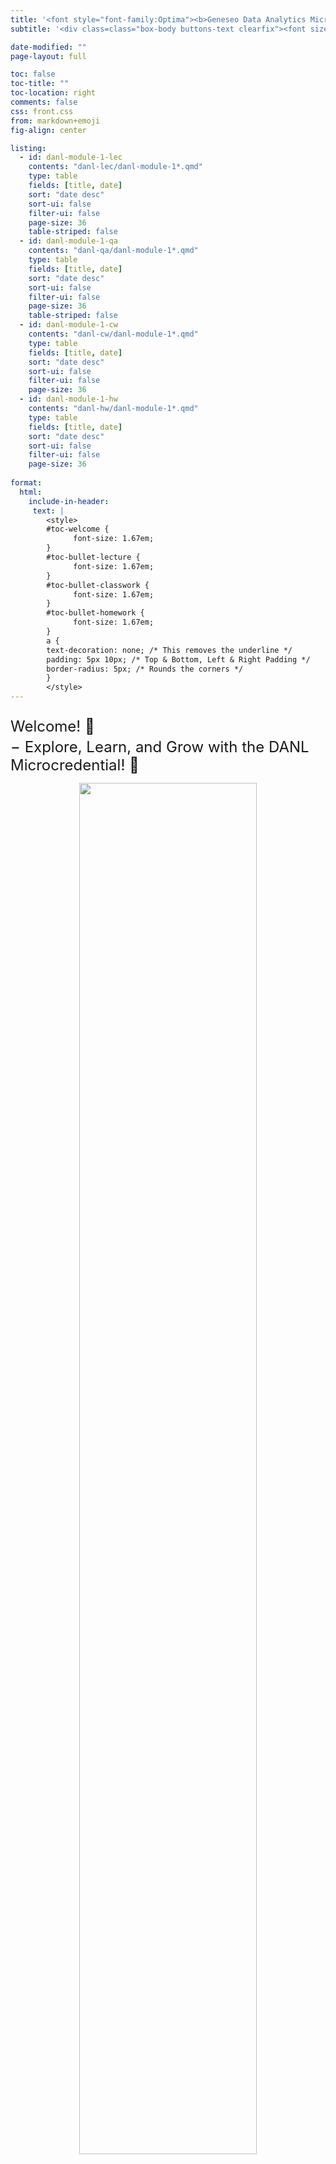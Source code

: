 ```yaml
---
title: '<font style="font-family:Optima"><b>Geneseo Data Analytics Microcredential, Spring 2024</b></font>'
subtitle: '<div class=class="box-body buttons-text clearfix"><font size="5"><ul style="list-style-type: none;"><li><b>Module 1: Data Preparation and Management &nbsp; </b><i class="fa fa-chevron-left" aria-hidden="true"></i><a href="https://brightspace.geneseo.edu" class="about-link" rel="" target="_blank"><i class="bi bi-bootstrap"></i><span class="about-link-text"> <b>Brightspace</b></span></a><i class="fa fa-chevron-right" aria-hidden="true"></i></li><li><b>Instructor: Byeong-Hak Choe</b> &nbsp; <i class="fa fa-chevron-left" aria-hidden="true"></i><a href="mailto:bchoe@geneseo.edu" class="about-link" rel="" target=""><i class="bi bi-envelope"></i><span class="about-link-text"> <b>Email</b></span></a></span></a><i class="fa fa-chevron-right" aria-hidden="true"></i></li></ul></font></div>'

date-modified: ""
page-layout: full

toc: false
toc-title: ""
toc-location: right
comments: false
css: front.css
from: markdown+emoji
fig-align: center

listing: 
  - id: danl-module-1-lec
    contents: "danl-lec/danl-module-1*.qmd"
    type: table
    fields: [title, date]
    sort: "date desc"
    sort-ui: false
    filter-ui: false
    page-size: 36
    table-striped: false
  - id: danl-module-1-qa
    contents: "danl-qa/danl-module-1*.qmd"
    type: table
    fields: [title, date]
    sort: "date desc"
    sort-ui: false
    filter-ui: false
    page-size: 36
    table-striped: false
  - id: danl-module-1-cw
    contents: "danl-cw/danl-module-1*.qmd"
    type: table
    fields: [title, date]
    sort: "date desc"
    sort-ui: false
    filter-ui: false
    page-size: 36
  - id: danl-module-1-hw
    contents: "danl-hw/danl-module-1*.qmd"
    type: table
    fields: [title, date]
    sort: "date desc"
    sort-ui: false
    filter-ui: false
    page-size: 36
    
format: 
  html:
    include-in-header:
     text: |
        <style>
        #toc-welcome {
              font-size: 1.67em;
        }
        #toc-bullet-lecture {
              font-size: 1.67em;
        }
        #toc-bullet-classwork {
              font-size: 1.67em;
        }
        #toc-bullet-homework {
              font-size: 1.67em;
        }
        a {
        text-decoration: none; /* This removes the underline */
        padding: 5px 10px; /* Top & Bottom, Left & Right Padding */
        border-radius: 5px; /* Rounds the corners */
        }
        </style>
---
```





<div style="display:block; margin:25px;"></div>

<font size = "5">Welcome! 👋 </font>

<div style="display:block; margin:-10px;"></div>

<font size = "5">$-$ Explore, Learn, and Grow with the DANL Microcredential! 🌟</font>

<div style="display:block; margin:10px;"></div>

<p align="center" >
  <img src="img/coding-combined.gif" width="75%">
</p>

<div style="display:block; margin:10px;"></div>


<!-- :::: {.columns} -->

<!-- ::: {.column width="5%"} -->

<!-- ::: -->

<!-- ::: {.column width="30%"} -->
<!-- ![](img/coding-sea-lion.gif){width=80%} -->

<!-- ::: -->

<!-- ::: {.column width="30%"} -->
<!-- ![](img/geneseo-logo.gif){width=80%} -->
<!-- ::: -->


<!-- ::: {.column width="30%"} -->
<!-- ![](img/coding-sea-turtle.gif){width=80%} -->

<!-- ::: -->

<!-- :::: -->


<div style="display:block; margin:-20px;"></div>


:::: {.columns}

::: {.column width="45%"}
## $\bullet\,$ Lecture  :rocket:

:::{#danl-module-1-lec}
:::

:::

::: {.column width="10%"}

:::


::: {.column width="45%"}
## $\bullet\,$ Q & A  :question:

:::{#danl-module-1-qa}
:::

:::

::::



:::: {.columns}

::: {.column width="45%"}
## $\bullet\,$ Classwork  :keyboard:

:::{#danl-module-1-cw}
:::

:::

::: {.column width="10%"}

:::


::: {.column width="45%"}
## $\bullet\,$ Homework  :computer:

:::{#danl-module-1-hw}
:::

:::

::::








